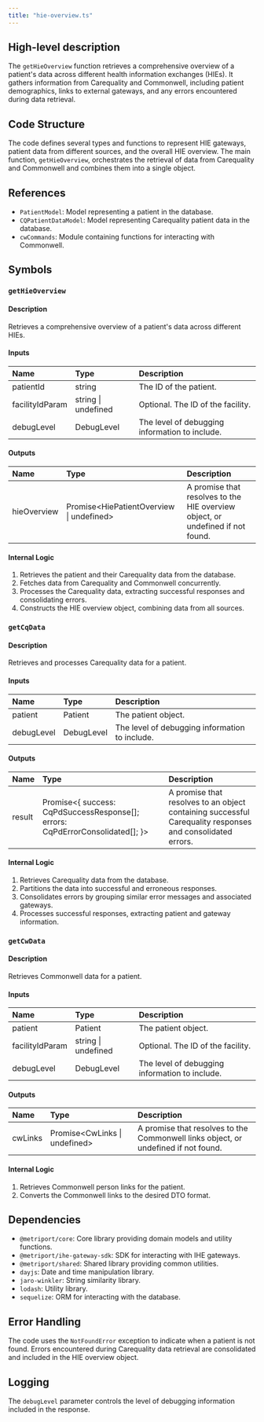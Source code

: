 ```yaml
---
title: "hie-overview.ts"
---
```


## High-level description
The `getHieOverview` function retrieves a comprehensive overview of a patient's data across different health information exchanges (HIEs). It gathers information from Carequality and Commonwell, including patient demographics, links to external gateways, and any errors encountered during data retrieval.

## Code Structure
The code defines several types and functions to represent HIE gateways, patient data from different sources, and the overall HIE overview. The main function, `getHieOverview`, orchestrates the retrieval of data from Carequality and Commonwell and combines them into a single object.

## References
- `PatientModel`: Model representing a patient in the database.
- `CQPatientDataModel`: Model representing Carequality patient data in the database.
- `cwCommands`: Module containing functions for interacting with Commonwell.

## Symbols

### `getHieOverview`
#### Description
Retrieves a comprehensive overview of a patient's data across different HIEs.

#### Inputs
| Name | Type | Description |
|:-----|:-----|:------------|
| patientId | string | The ID of the patient. |
| facilityIdParam | string \| undefined | Optional. The ID of the facility. |
| debugLevel | DebugLevel | The level of debugging information to include. |

#### Outputs
| Name | Type | Description |
|:-----|:-----|:------------|
| hieOverview | Promise&lt;HiePatientOverview \| undefined&gt; | A promise that resolves to the HIE overview object, or undefined if not found. |

#### Internal Logic
1. Retrieves the patient and their Carequality data from the database.
2. Fetches data from Carequality and Commonwell concurrently.
3. Processes the Carequality data, extracting successful responses and consolidating errors.
4. Constructs the HIE overview object, combining data from all sources.

### `getCqData`
#### Description
Retrieves and processes Carequality data for a patient.

#### Inputs
| Name | Type | Description |
|:-----|:-----|:------------|
| patient | Patient | The patient object. |
| debugLevel | DebugLevel | The level of debugging information to include. |

#### Outputs
| Name | Type | Description |
|:-----|:-----|:------------|
| result | Promise&lt;\{ success: CqPdSuccessResponse[]; errors: CqPdErrorConsolidated[]; \}&gt; | A promise that resolves to an object containing successful Carequality responses and consolidated errors. |

#### Internal Logic
1. Retrieves Carequality data from the database.
2. Partitions the data into successful and erroneous responses.
3. Consolidates errors by grouping similar error messages and associated gateways.
4. Processes successful responses, extracting patient and gateway information.

### `getCwData`
#### Description
Retrieves Commonwell data for a patient.

#### Inputs
| Name | Type | Description |
|:-----|:-----|:------------|
| patient | Patient | The patient object. |
| facilityIdParam | string \| undefined | Optional. The ID of the facility. |
| debugLevel | DebugLevel | The level of debugging information to include. |

#### Outputs
| Name | Type | Description |
|:-----|:-----|:------------|
| cwLinks | Promise&lt;CwLinks \| undefined&gt; | A promise that resolves to the Commonwell links object, or undefined if not found. |

#### Internal Logic
1. Retrieves Commonwell person links for the patient.
2. Converts the Commonwell links to the desired DTO format.

## Dependencies
- `@metriport/core`: Core library providing domain models and utility functions.
- `@metriport/ihe-gateway-sdk`: SDK for interacting with IHE gateways.
- `@metriport/shared`: Shared library providing common utilities.
- `dayjs`: Date and time manipulation library.
- `jaro-winkler`: String similarity library.
- `lodash`: Utility library.
- `sequelize`: ORM for interacting with the database.

## Error Handling
The code uses the `NotFoundError` exception to indicate when a patient is not found. Errors encountered during Carequality data retrieval are consolidated and included in the HIE overview object.

## Logging
The `debugLevel` parameter controls the level of debugging information included in the response.
